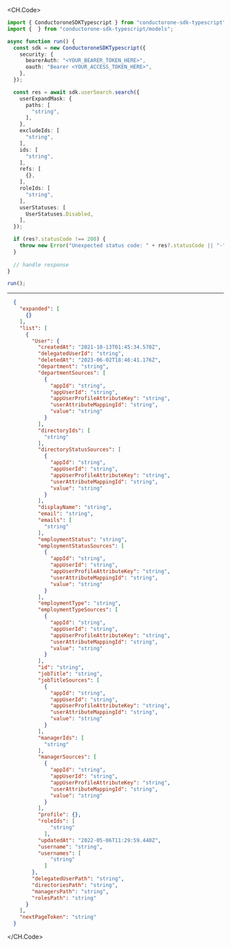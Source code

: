 
<CH.Code>
```typescript Search.ts
import { ConductoroneSDKTypescript } from "conductorone-sdk-typescript";
import {  } from "conductorone-sdk-typescript/models";

async function run() {
  const sdk = new ConductoroneSDKTypescript({
    security: {
      bearerAuth: "<YOUR_BEARER_TOKEN_HERE>",
      oauth: "Bearer <YOUR_ACCESS_TOKEN_HERE>",
    },
  });

  const res = await sdk.userSearch.search({
    userExpandMask: {
      paths: [
        "string",
      ],
    },
    excludeIds: [
      "string",
    ],
    ids: [
      "string",
    ],
    refs: [
      {},
    ],
    roleIds: [
      "string",
    ],
    userStatuses: [
      UserStatuses.Disabled,
    ],
  });

  if (res?.statusCode !== 200) {
    throw new Error("Unexpected status code: " + res?.statusCode || "-");
  }
  
  // handle response
}

run();
```
---

```json Example Response
  {
    "expanded": [
      {}
    ],
    "list": [
      {
        "User": {
          "createdAt": "2021-10-13T01:45:34.570Z",
          "delegatedUserId": "string",
          "deletedAt": "2023-06-02T18:46:41.176Z",
          "department": "string",
          "departmentSources": [
            {
              "appId": "string",
              "appUserId": "string",
              "appUserProfileAttributeKey": "string",
              "userAttributeMappingId": "string",
              "value": "string"
            }
          ],
          "directoryIds": [
            "string"
          ],
          "directoryStatusSources": [
            {
              "appId": "string",
              "appUserId": "string",
              "appUserProfileAttributeKey": "string",
              "userAttributeMappingId": "string",
              "value": "string"
            }
          ],
          "displayName": "string",
          "email": "string",
          "emails": [
            "string"
          ],
          "employmentStatus": "string",
          "employmentStatusSources": [
            {
              "appId": "string",
              "appUserId": "string",
              "appUserProfileAttributeKey": "string",
              "userAttributeMappingId": "string",
              "value": "string"
            }
          ],
          "employmentType": "string",
          "employmentTypeSources": [
            {
              "appId": "string",
              "appUserId": "string",
              "appUserProfileAttributeKey": "string",
              "userAttributeMappingId": "string",
              "value": "string"
            }
          ],
          "id": "string",
          "jobTitle": "string",
          "jobTitleSources": [
            {
              "appId": "string",
              "appUserId": "string",
              "appUserProfileAttributeKey": "string",
              "userAttributeMappingId": "string",
              "value": "string"
            }
          ],
          "managerIds": [
            "string"
          ],
          "managerSources": [
            {
              "appId": "string",
              "appUserId": "string",
              "appUserProfileAttributeKey": "string",
              "userAttributeMappingId": "string",
              "value": "string"
            }
          ],
          "profile": {},
          "roleIds": [
              "string"
            ],
          "updatedAt": "2022-05-06T11:29:59.440Z",
          "username": "string",
          "usernames": [
              "string"
            ]
        },
        "delegatedUserPath": "string",
        "directoriesPath": "string",
        "managersPath": "string",
        "rolesPath": "string"
      }
    ],
    "nextPageToken": "string"
  }
```
</CH.Code>
